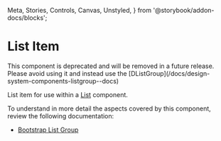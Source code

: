   Meta,
  Stories,
  Controls,
  Canvas,
  Unstyled,
} from '@storybook/addon-docs/blocks';


<Meta of={DListItem} />

# List Item

<Unstyled>
  <DAlert theme="danger">
    <span>This component is deprecated and will be removed in a future release.
    Please avoid using it and instead use the [DListGroup](/docs/design-system-components-listgroup--docs)</span>
  </DAlert>
</Unstyled>

List item for use within a [List](/docs/design-system-components-list--docs) component.

To understand in more detail the aspects covered by this component, review the following documentation:

+ [Bootstrap List Group](https://getbootstrap.com/docs/5.3/components/list-group/)

<Canvas of={DListItem.Default} />
<Controls of={DListItem.Default} />
<Stories />
